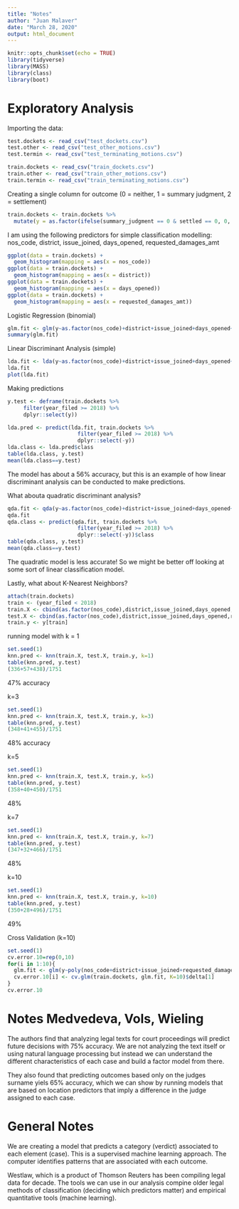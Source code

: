 ```yaml
---
title: "Notes"
author: "Juan Malaver"
date: "March 28, 2020"
output: html_document
---
```


```r
knitr::opts_chunk$set(echo = TRUE)
library(tidyverse)
library(MASS)
library(class)
library(boot)
```
# Exploratory Analysis 
Importing the data:
```r
test.dockets <- read_csv("test_dockets.csv")
test.other <- read_csv("test_other_motions.csv")
test.termin <- read_csv("test_terminating_motions.csv")

train.dockets <- read_csv("train_dockets.csv")
train.other <- read_csv("train_other_motions.csv")
train.termin <- read_csv("train_terminating_motions.csv")
```

Creating a single column for outcome (0 = neither, 1 = summary judgment, 2 = settlement)
```r
train.dockets <- train.dockets %>%
  mutate(y = as.factor(ifelse(summary_judgment == 0 & settled == 0, 0, ifelse(summary_judgment == 1, 1, 2))))
```

I am using the following predictors for simple classification modelling: nos_code, district, issue_joined, days_opened, requested_damages_amt
```r
ggplot(data = train.dockets) +
  geom_histogram(mapping = aes(x = nos_code))
ggplot(data = train.dockets) +
  geom_histogram(mapping = aes(x = district))
ggplot(data = train.dockets) +
  geom_histogram(mapping = aes(x = days_opened))
ggplot(data = train.dockets) +
  geom_histogram(mapping = aes(x = requested_damages_amt))
```

Logistic Regression (binomial)
```r
glm.fit <- glm(y~as.factor(nos_code)+district+issue_joined+days_opened+requested_damages_amt, data=train.dockets, family = binomial)
summary(glm.fit)
```

Linear Discriminant Analysis (simple)
```r
lda.fit <- lda(y~as.factor(nos_code)+district+issue_joined+days_opened+requested_damages_amt, data=train.dockets, subset = (year_filed < 2018))
lda.fit
plot(lda.fit)
```

Making predictions
```r
y.test <- deframe(train.dockets %>%
     filter(year_filed >= 2018) %>%
     dplyr::select(y))

lda.pred <- predict(lda.fit, train.dockets %>%
                      filter(year_filed >= 2018) %>%
                      dplyr::select(-y))
lda.class <- lda.pred$class
table(lda.class, y.test)
mean(lda.class==y.test)
```
The model has about a 56% accuracy, but this is an example of how linear discriminant analysis can be conducted to make predictions.

What abouta quadratic discriminant analysis?
```r
qda.fit <- qda(y~as.factor(nos_code)+district+issue_joined+days_opened+requested_damages_amt, data=train.dockets, subset = (year_filed < 2018))
qda.fit
qda.class <- predict(qda.fit, train.dockets %>%
                      filter(year_filed >= 2018) %>%
                      dplyr::select(-y))$class
table(qda.class, y.test)
mean(qda.class==y.test)
```
The quadratic model is less accurate! So we might be better off looking at some sort of linear classification model.

Lastly, what about K-Nearest Neighbors?

```r
attach(train.dockets)
train <- (year_filed < 2018)
train.X <- cbind(as.factor(nos_code),district,issue_joined,days_opened,requested_damages_amt)[train,]
test.X <- cbind(as.factor(nos_code),district,issue_joined,days_opened,requested_damages_amt)[!train,]
train.y <- y[train]
```

running model with k = 1
```r
set.seed(1)
knn.pred <- knn(train.X, test.X, train.y, k=1)
table(knn.pred, y.test)
(336+57+438)/1751
```
47% accuracy

k=3
```r
set.seed(1)
knn.pred <- knn(train.X, test.X, train.y, k=3)
table(knn.pred, y.test)
(348+41+455)/1751
```
48% accuracy

k=5
```r
set.seed(1)
knn.pred <- knn(train.X, test.X, train.y, k=5)
table(knn.pred, y.test)
(358+40+450)/1751
```
48%

k=7
```r
set.seed(1)
knn.pred <- knn(train.X, test.X, train.y, k=7)
table(knn.pred, y.test)
(347+32+466)/1751
```
48%

k=10
```r
set.seed(1)
knn.pred <- knn(train.X, test.X, train.y, k=10)
table(knn.pred, y.test)
(350+28+496)/1751
```
49%

Cross Validation (k=10)
```r
set.seed(1)
cv.error.10=rep(0,10)
for(i in 1:10){
  glm.fit <- glm(y~poly(nos_code+district+issue_joined+requested_damages_amt,i), data=train.dockets, family = binomial)
  cv.error.10[i] <- cv.glm(train.dockets, glm.fit, K=10)$delta[1]
}
cv.error.10
```

# Notes Medvedeva, Vols, Wieling 

The authors find that analyzing legal texts for court proceedings will predict future decisions with 75% accuracy. We are not analyzing the text itself or using natural language processing but instead we can understand the different characteristics of each case and build a factor model from there.

They also found that predicting outcomes based only on the judges surname yiels 65% accuracy, which we can show by running models that are based on location predictors that imply a difference in the judge assigned to each case.

# General Notes
We are creating a model that predicts a category (verdict) associated to each element (case). This is a supervised machine learning approach. The computer identifies patterns that are associated with each outcome.

Westlaw, which is a product of Thomson Reuters has been compiling legal data for decade. The tools we can use in our analysis compine older legal methods of classification (deciding which predictors matter) and empirical quantitative tools (machine learning).
